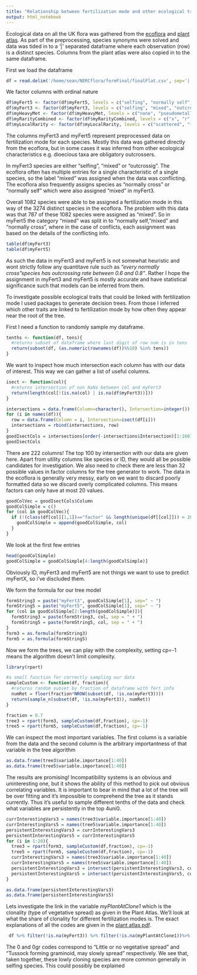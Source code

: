 ```yaml
---
title: "Relationship between fertilization mode and other ecological traits in UK flora."
output: html_notebook
---
```


Ecological data on all the UK flora was gathered from the [ecoflora](http://ecoflora.org.uk/) and [plant atlas](https://www.brc.ac.uk/plantatlas/). As part of the preprocessing, species synonyms were solved and data was tided in to a '|' separated dataframe where each observation (row) is a distinct species. Columns from the plant atlas were also copied in to the same dataframe.

First we load the dataframe
```r
df = read.delim('/home/sean/NERCflora/formFinal/finalFlat.csv', sep='|', na.strings=c("","NA","nan", "NaN", "Na"))
```
We factor columns with ordinal nature
```r
df$myFert5 <- factor(df$myFert5, levels = c("selfing", "normally self", "mixed", "normally cross", "outcrossing"))
df$myFert3 <- factor(df$myFert3, levels = c("selfing", "mixed", "outcrossing"))
df$myHeavyMet <- factor(df$myHeavyMet, levels = c("none", "pseudometallophyte", "local metallophyte", "absolute metallophyte"))
df$myRarityCombined <- factor(df$myRarityCombined, levels = c("x", "r", "o", "s", "n"))
df$myLocalRarity <- factor(df$myLocalRarity, levels = c("scattered", "frequent", "dominant"))
```

The columns myFert3 and myFert5 represent preprocessed data on fertilization mode for each species. Mostly this data was gathered directly from the ecoflora, but in some cases it was inferred from other ecological characteristics e.g. dioecious taxa are obligatory outcrossers.

In myFert3 species are either "selfing", "mixed" or "outcrossig". The ecoflora often has multiple entries for a single characteristic of a single species, so the label "mixed" was assigned when the data was conflicting. The ecoflora also frequently assigns species as "normally cross" or "normally self" which were also assigned "mixed" in myFert3. 

Overall 1082 species were able to be assigned a fertilization mode in this way of the 3274 distinct species in the ecoflora. The problem with this data was that 787 of these 1082 species were assigned as "mixed". So in myFert5 the category "mixed" was split in to "normally self, "mixed" and "normally cross", where in the case of conflicts, each assignment was based on the details of the conflicting info. 

```r
table(df$myFert3)
table(df$myFert5)
```
As such the data in myFert3 and myFert5 is not somewhat heuristic and wont strictly follow any quantitave rule such as *"every normally cross"species has outcrossing rate between 0.6 and 0.8"*. Rather I hope the assignment in myFert3 and myFert5 is mostly accurate and have statistical significance such that models can be inferred from them.

To investigate possible ecological traits that could be linked with fertilization mode I used packages to generate decision trees. From those I inferred which other traits are linked to fertilization mode by how often they appear near the root of the tree.

First I need a function to randomly sample my dataframe.
```r
tenths <- function(df, tens){
  #returns subset of dataframe where last digit of row num is in tens
  return(subset(df, (as.numeric(rownames(df))%%10) %in% tens))
}
```
We want to inspect how much intersection each column has with our data of interest. This way we can gather a list of useful columns.
```r
isect <- function(col){
  #returns intersection of non NaNs between col and myFert3
  return(length(col[!(is.na(col) | is.na(df$myFert3))]))
}

intersections = data.frame(Column=character(), Intersection=integer())
for (i in names(df)){
  row = data.frame(Column = i, Intersection=isect(df[i]))
  intersections = rbind(intersections, row)
}
goodIsectCols = intersections[order(-intersections$Intersection)[1:160],]
goodIsectCols
```
There are 222 columns! The top 100 by intersection with our data are given here. Apart from utility columns like species or ID, they would all be possible candidates for investigation.
We also need to check there are less than 32 possible values in factor columns for the tree generator to work. The data in the ecoflora is generally very messy, early on we want to discard poorly formatted data so we discard overly complicated columns. This means factors can only have at most 20 values.
```r
goodColVec = goodIsectCols$Column
goodColSimple = c()
for (col in goodColVec){
  if (!(class(df[col][1,1])=="factor" && length(unique(df[[col]])) > 20)){
    goodColSimple = append(goodColSimple, col)
  }
}

```

We look at the first few entries
```r
head(goodColSimple)
goodColSimple = goodColSimple[4:length(goodColSimple)]
```
Obviously ID, myFert3 and myFert5 are not things we want to use to predict myFertX, so i've discluded them.

We form the formula for our tree model
```r
formString3 = paste("myFert3", goodColSimple[1], sep=" ~ ")
formString5 = paste("myFert5", goodColSimple[1], sep=" ~ ")
for (col in goodColSimple[2:length(goodColSimple)]){
  formString3 = paste(formString3, col, sep = " + ")
  formString5 = paste(formString5, col, sep = " + ")
}
form3 = as.formula(formString3)
form5 = as.formula(formString5)

```


Now we form the trees, we can play with the complexity, setting cp=-1 means the algorithm doesn't limit complexity.
```r
library(rpart)

#a small function for correctly sampling our data
sampleCustom <- function(df, fraction){
  #returns random subset by fraction of dataframe with fert info
  numRet = floor(fraction*NROW(subset(df, !is.na(myFert3))))
  return(sample_n(subset(df, !is.na(myFert3)), numRet))
}

fraction = 0.7
tree3 = rpart(form3, sampleCustom(df,fraction), cp=-1)
tree5 = rpart(form5, sampleCustom(df,fraction), cp=-1)
```

We can inspect the most important variables. The first column is a variable from the data and the second column is the arbitrary importantness of that variable in the tree algorithm
```r
as.data.frame(tree3$variable.importance[1:40])
as.data.frame(tree5$variable.importance[1:40])
```
The results are promising! Incompatibility systems is an obvious and uninteresting one, but it shows the ability of this method to pick out obvious correlating variables. It is important to bear in mind that a lot of the tree will be over fitting and it's impossible to comprehend the tree as it stands currently. Thus it's useful to sample different tenths of the data and check what variables are persistently in the top 4uni0.
```r
currInterestingVars3 = names(tree3$variable.importance[1:40])
currInterestingVars5 = names(tree5$variable.importance[1:40])
persistentInterestingVars3 = currInterestingVars3
persistentInterestingVars5 = currInterestingVars5
for (i in 1:20){
  tree3 = rpart(form3, sampleCustom(df,fraction), cp=-1)
  tree5 = rpart(form5, sampleCustom(df,fraction), cp=-1)
  currInterestingVars3 = names(tree3$variable.importance[1:40])
  currInterestingVars5 = names(tree5$variable.importance[1:40])
  persistentInterestingVars3 = intersect(persistentInterestingVars3, currInterestingVars3)
  persistentInterestingVars5 = intersect(persistentInterestingVars5, currInterestingVars5)
}

as.data.frame(persistentInterestingVars3)
as.data.frame(persistentInterestingVars5)
```
Lets investigate the link in the variable *myPlantAtClone1* which is the clonality (type of vegetative spread) as given in the Plant Atlas.
We'll look at what the share of clonality for different fertilization modes is. The exact explanations of all the codes are given in the [plant atlas pdf](https://www.brc.ac.uk/biblio/plantatt-attributes-british-and-irish-plants-spreadsheet).
```r
 df %>% filter(!is.na(myFert3)) %>% filter(!is.na(myPlantAtClone1))%>% ggplot(aes(myFert3, fill=myPlantAtClone1)) + geom_bar(position="Fill")
```
The 0 and 0gr codes correspond to "Little or no vegetative spread" and "Tussock forming graminoid, may slowly spread" respectively. We see that, taken together, these lowly cloning species are more common generally in selfing species. This could possibly be explained 